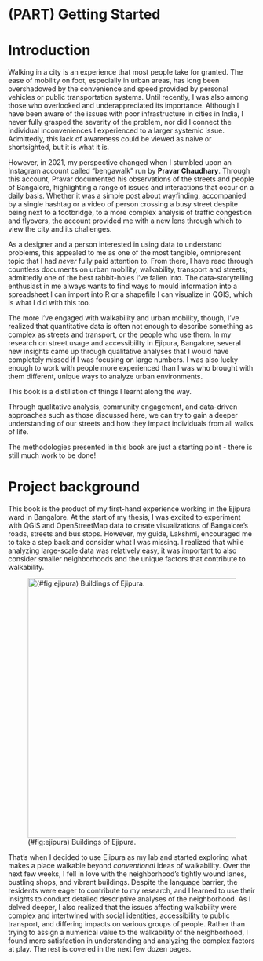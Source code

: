 # (PART) Getting Started {.unnumbered}

# Introduction {#intro}

Walking in a city is an experience that most people take for granted. The ease of mobility on foot, especially in urban areas, has long been overshadowed by the convenience and speed provided by personal vehicles or public transportation systems. Until recently, I was also among those who overlooked and underappreciated its importance. Although I have been aware of the issues with poor infrastructure in cities in India, I never fully grasped the severity of the problem, nor did I connect the individual inconveniences I experienced to a larger systemic issue. Admittedly, this lack of awareness could be viewed as naive or shortsighted, but it is what it is.

However, in 2021, my perspective changed when I stumbled upon an Instagram account called "bengawalk" run by **Pravar Chaudhary**. Through this account, Pravar documented his observations of the streets and people of Bangalore, highlighting a range of issues and interactions that occur on a daily basis. Whether it was a simple post about wayfinding, accompanied by a single hashtag or a video of person crossing a busy street despite being next to a footbridge, to a more complex analysis of traffic congestion and flyovers, the account provided me with a new lens through which to view the city and its challenges.

As a designer and a person interested in using data to understand problems, this appealed to me as one of the most tangible, omnipresent topic that I had *never* fully paid attention to. From there, I have read through countless documents on urban mobility, walkability, transport and streets; admittedly one of the best rabbit-holes I've fallen into. The data-storytelling enthusiast in me always wants to find ways to mould information into a spreadsheet I can import into R or a shapefile I can visualize in QGIS, which is what I did with this too.

The more I've engaged with walkability and urban mobility, though, I've realized that quantitative data is often not enough to describe something as complex as streets and transport, or the people who use them. In my research on street usage and accessibiilty in Ejipura, Bangalore, several new insights came up through qualitative analyses that I would have completely missed if I was focusing on large numbers. I was also lucky enough to work with people more experienced than I was who brought with them different, unique ways to analyze urban environments.

This book is a distillation of things I learnt along the way.

Through qualitative analysis, community engagement, and data-driven approaches such as those discussed here, we can try to gain a deeper understanding of our streets and how they impact individuals from all walks of life.

The methodologies presented in this book are just a starting point - there is still much work to be done!

# Project background {#project-background}

This book is the product of my first-hand experience working in the Ejipura ward in Bangalore. At the start of my thesis, I was excited to experiment with QGIS and OpenStreetMap data to create visualizations of Bangalore's roads, streets and bus stops. However, my guide, Lakshmi, encouraged me to take a step back and consider what I was missing. I realized that while analyzing large-scale data was relatively easy, it was important to also consider smaller neighborhoods and the unique factors that contribute to walkability.

![(#fig:ejipura) Buildings of Ejipura.](images/20230322_134155.jpg){width="14cm"}

That's when I decided to use Ejipura as my lab and started exploring what makes a place walkable beyond *conventional* ideas of walkability. Over the next few weeks, I fell in love with the neighborhood's tightly wound lanes, bustling shops, and vibrant buildings. Despite the language barrier, the residents were eager to contribute to my research, and I learned to use their insights to conduct detailed descriptive analyses of the neighborhood. As I delved deeper, I also realized that the issues affecting walkability were complex and intertwined with social identities, accessibility to public transport, and differing impacts on various groups of people. Rather than trying to assign a numerical value to the walkability of the neighborhood, I found more satisfaction in understanding and analyzing the complex factors at play. The rest is covered in the next few dozen pages.
